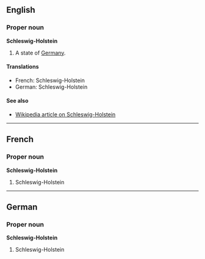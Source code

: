 ==English==
===Proper noun===
'''Schleswig-Holstein'''

#A state of [[Germany]].

====Translations====
*French: Schleswig-Holstein
*German: Schleswig-Holstein

====See also====
*[[en:Schleswig-Holstein|Wikipedia article on Schleswig-Holstein]]

----
==French==
===Proper noun===
'''Schleswig-Holstein'''

#Schleswig-Holstein

----
==German==
===Proper noun===
'''Schleswig-Holstein'''

#Schleswig-Holstein